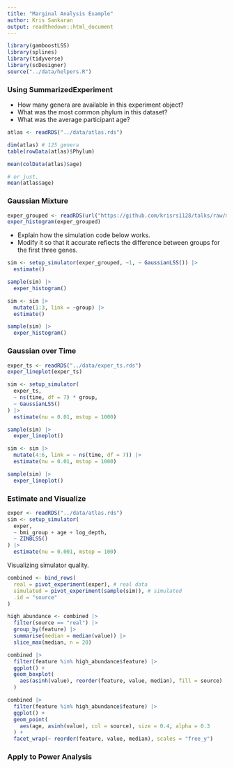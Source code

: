 ```yaml
---
title: "Marginal Analysis Example"
author: Kris Sankaran
output: readthedown::html_document
---
```


```r
library(gamboostLSS)
library(splines)
library(tidyverse)
library(scDesigner)
source("../data/helpers.R")
```

### Using SummarizedExperiment

* How many genera are available in this experiment object?
* What was the most common phylum in this dataset?
* What was the average participant age?

```r
atlas <- readRDS("../data/atlas.rds")

dim(atlas) # 125 genera
table(rowData(atlas)$Phylum)

mean(colData(atlas)$age)

# or just,
mean(atlas$age)
```

### Gaussian Mixture

```r
exper_grouped <- readRDS(url("https://github.com/krisrs1128/talks/raw/master/2024/20240611/data/exper_group.rds"))
exper_histogram(exper_grouped)
```

* Explain how the simulation code below works. 
* Modify it so that it accurate reflects the difference between groups for the first three genes.

```r
sim <- setup_simulator(exper_grouped, ~1, ~ GaussianLSS()) |>
  estimate()

sample(sim) |>
  exper_histogram()
```

```r
sim <- sim |>
  mutate(1:3, link = ~group) |>
  estimate()

sample(sim) |>
  exper_histogram()
```

### Gaussian over Time

```r
exper_ts <- readRDS("../data/exper_ts.rds")
exper_lineplot(exper_ts)
```

```r
sim <- setup_simulator(
  exper_ts,
  ~ ns(time, df = 7) * group,
  ~ GaussianLSS()
) |>
  estimate(nu = 0.01, mstop = 1000)

sample(sim) |>
  exper_lineplot()
```

```r
sim <- sim |>
  mutate(4:6, link = ~ ns(time, df = 7)) |>
  estimate(nu = 0.01, mstop = 1000)

sample(sim) |>
  exper_lineplot()
```


### Estimate and Visualize

```r
exper <- readRDS("../data/atlas.rds")
sim <- setup_simulator(
  exper,
  ~ bmi_group + age + log_depth,
  ~ ZINBLSS()
) |>
  estimate(nu = 0.001, mstop = 100)
```

Visualizing simulator quality.

```r
combined <- bind_rows(
  real = pivot_experiment(exper), # real data
  simulated = pivot_experiment(sample(sim)), # simulated
  .id = "source"
)

high_abundance <- combined |>
  filter(source == "real") |>
  group_by(feature) |>
  summarise(median = median(value)) |>
  slice_max(median, n = 20)

combined |>
  filter(feature %in% high_abundance$feature) |>
  ggplot() +
  geom_boxplot(
    aes(asinh(value), reorder(feature, value, median), fill = source)
  )
```

```r
combined |>
  filter(feature %in% high_abundance$feature) |>
  ggplot() +
  geom_point(
    aes(age, asinh(value), col = source), size = 0.4, alpha = 0.3
  ) +
  facet_wrap(~ reorder(feature, value, median), scales = "free_y")
```

### Apply to Power Analysis

```r

```
